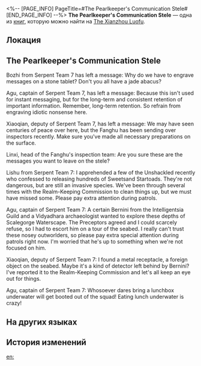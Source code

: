<%-- [PAGE_INFO]
PageTitle=#The Pearlkeeper's Communication Stele#
[END_PAGE_INFO] --%>
{{Дополнить}}
{{Книга Инфобокс
|id           = 229
|partIds      = 190461
|Название     = 
|Изображение  = Предмет Записи с Лофу Сяньчжоу.png
|Мир          = The Xianzhou Luofu
|Томов        = 1
|Автор        = <!--нужно добавить-->
|Описание     = Vidyadhara Pearlkeepers are tasked to keep watch of Vidyadhara eggs in the ancient sea, and this is the stone monument they left behind.
|Том1         = {{tx}}
|Источник1    = {{tx|Отсутствует источник}}
|Персонажи    = 
|Фракции      = Intelligentsia Guild
}}
'''The Pearlkeeper's Communication Stele''' — одна из [[Книги|книг]], которую можно найти на [[The Xianzhou Luofu]].

==Локация==
{{Отметка карты|<!--название карты-->|<!--id отметки-->}}

==The Pearlkeeper's Communication Stele==
{{Размер|36|This monument was erected at the bottom of the Lunarescent Depths for the Pearlkeepers to leave messages during underwater investigations. Unauthorized contact is strictly forbidden.}}

Bozhi from Serpent Team 7 has left a message: Why do we have to engrave messages on a stone tablet? Don't you all have a jade abacus?

Agu, captain of Serpent Team 7, has left a message: Because this isn't used for instant messaging, but for the long-term and consistent retention of important information. Remember, long-term retention. So refrain from engraving idiotic nonsense here.

Xiaoqian, deputy of Serpent Team 7, has left a message: We may have seen centuries of peace over here, but the Fanghu has been sending over inspectors recently. Make sure you've made all necessary preparations on the surface.

Linxi, head of the Fanghu's inspection team: Are you sure these are the messages you want to leave on the stele?

Lishu from Serpent Team 7: I apprehended a few of the Unshackled recently who confessed to releasing hundreds of Sweetsand Startoads. They're not dangerous, but are still an invasive species. We've been through several times with the Realm-Keeping Commission to clean things up, but we must have missed some. Please pay extra attention during patrols.

Agu, captain of Serpent Team 7: A certain Bernini from the Intelligentsia Guild and a Vidyadhara archaeologist wanted to explore these depths of Scalegorge Waterscape. The Preceptors agreed and I could scarcely refuse, so I had to escort him on a tour of the seabed. I really can't trust these nosey outworlders, so please pay extra special attention during patrols right now. I'm worried that he's up to something when we're not focused on him.

Xiaoqian, deputy of Serpent Team 7: I found a metal receptacle, a foreign object on the seabed. Maybe it's a kind of detector left behind by Bernini? I've reported it to the Realm-Keeping Commission and let's all keep an eye out for things.

Agu, captain of Serpent Team 7: Whosoever dares bring a lunchbox underwater will get booted out of the squad! Eating lunch underwater is crazy!

==На других языках==
{{На других языках
|en   = The Pearlkeeper's Communication Stele
|zhs  = 护珠人通信碑
|zht  = 護珠人通信碑
|ja   = 珠守り人の通信石碑
|ko   = 진주 지킴이 통신 비석
|es   = Monumento a la comunicación del guardián de las perlas
|fr   = Stèle de communication de Gardien des perles
|ru   = Коммуникационная стела хранителей жемчуга
|th   = จารึกสื่อสารของผู้พิทักษ์ไข่มุก
|vi   = Tấm Bia Liên Lạc Người Bảo Vệ Ngọc
|de   = Stele zur Kommunikation der Perlenwächter
|id   = Monumen Komunikasi Pelindung Mutiara
|pt   = Estela de Comunicação do Guarda-Pérolas
}}

==История изменений==
{{История изменений|3.5}}

[[en:]]